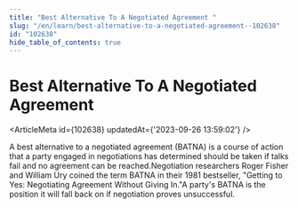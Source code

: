 ```yaml
---
title: "Best Alternative To A Negotiated Agreement "
slug: "/en/learn/best-alternative-to-a-negotiated-agreement--102638"
id: "102638"
hide_table_of_contents: true
---
```



# Best Alternative To A Negotiated Agreement 

<ArticleMeta id={102638} updatedAt={'2023-09-26 13:59:02'} />
<div className='border-solid border-b border-t-0 my-4 border-[var(--ifm-color-gray-300)]' />

A best alternative to a negotiated agreement (BATNA) is a course of action that a party engaged in negotiations has determined should be taken if talks fail and no agreement can be reached.Negotiation researchers Roger Fisher and William Ury coined the term BATNA in their 1981 bestseller, "Getting to Yes: Negotiating Agreement Without Giving In."A party's BATNA is the position it will fall back on if negotiation proves unsuccessful.
